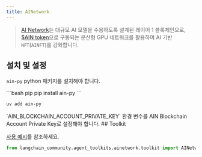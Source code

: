 ```yaml
---
title: AINetwork
---
```


>[AI Network](https://www.ainetwork.ai/build-on-ain)는 대규모 AI 모델을 수용하도록 설계된 레이어 1 블록체인으로,
> [$AIN token](https://www.ainetwork.ai/token)으로 구동되는 분산형 GPU 네트워크를 활용하여
> AI 기반 `NFT`(`AINFT`)를 강화합니다.


## 설치 및 설정

`ain-py` python 패키지를 설치해야 합니다.

<CodeGroup>
```bash pip
pip install ain-py
```

```bash uv
uv add ain-py
```
</CodeGroup>
`AIN_BLOCKCHAIN_ACCOUNT_PRIVATE_KEY` 환경 변수를 AIN Blockchain Account Private Key로 설정해야 합니다.
## Toolkit

[사용 예시](/oss/integrations/tools/ainetwork)를 참조하세요.

```python
from langchain_community.agent_toolkits.ainetwork.toolkit import AINetworkToolkit
```